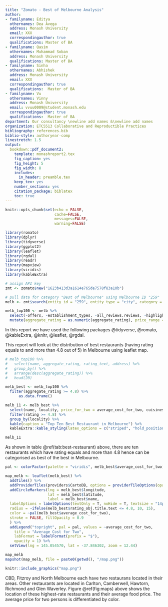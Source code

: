 ```yaml
---
title: "Zomato - Best of Melbourne Analysis"
author:
- familyname: Editya
  othernames: Dea Avega
  address: Monash University
  email: XXX
  correspondingauthor: true
  qualifications: Master of BA 
- familyname: Qasim
  othernames: Muhammad Soban
  address: Monash University
  qualifications: Master of BA
- familyname: Sinha 
  othernames: Abhishek
  address: Monash University
  email: XXX
  correspondingauthor: true
  qualifications:  Master of BA
- familyname: Vu 
  othernames: Vinny
  address: Monash University
  email: vvuu0009@student.monash.edu
  correspondingauthor: true
  qualifications:  Master of BA
department: Our consultancy \newline add names &\newline add names
organization: ETC5513 Collaborative and Reproductible Practices 
bibliography: references.bib
biblio-style: authoryear-comp
linestretch: 1.5
output:
  bookdown::pdf_document2:
    template: monashreport2.tex
    fig_caption: yes
    fig_height: 5
    fig_width: 8
    includes:
      in_header: preamble.tex
    keep_tex: yes
    number_sections: yes
    citation_package: biblatex
    toc: true
---
```


```r
knitr::opts_chunk$set(echo = FALSE, 
                      cache=FALSE, 
                      messages=FALSE, 
                      warning=FALSE)

library(romato)
library(dplyr)
library(tidyverse)
library(ggplot2)
library(leaflet)
library(rgdal)
library(readr)
library(mapview)
library(viridis)
library(kableExtra)

```

```r
# assign API key
zmt <- zomato$new("1623b413d3a1614e765de7578f83a10b") 

# pull data for category "Best of Melbourne" using Melbourne ID "259"
melb <- zmt$search(entity_id = "259", entity_type = "city", category = "Best of Melbourne")

melb_top100 <- melb %>% 
  select(-offers, -establishment_types, -all_reviews.reviews, -highlights) %>% 
  mutate(aggregate_rating = as.numeric(aggregate_rating), price_range = as.numeric(price_range), longitude = as.numeric(longitude), latitude = as.numeric(latitude))

```

\section*{Introduction} 

In this report we have used the following packages @tidyverse, @romato, @kableExtra, @knitr, @leaflet, @rgdal. 

\section*{Map Plot of The Best Restaurants}
This report will look at the distribution of best restaurants (having rating equals to and more than 4.8 out of 5) in Melbourne using leaflet map.

```r


# melb_top100 %>% 
#   select(name, aggregate_rating, rating_text, address) %>% 
#   group_by() %>% 
#   arrange(desc(aggregate_rating)) %>% 
#   head(20)

melb_best <- melb_top100 %>% 
  filter(aggregate_rating >= 4.8) %>% 
      as.data.frame()
```


```r
melb_11 <- melb_best %>% 
  select(name, locality, price_for_two = average_cost_for_two, cuisines, rating = aggregate_rating) %>% 
  filter(rating >= 4.8) %>% 
  group_by(locality) %>% 
  kable(caption = "Top Ten Best Restaurant in Melbourne") %>% 
  kableExtra::kable_styling(latex_options = c("striped", "hold_position"), font_size = 8)

melb_11
```

As shown in table \@ref(tab:best-restaurant) above, there are ten restaurants which have rating equals and more than 4.8 hence can be categorised as best of the best in Melbourne.

```r

pal <- colorFactor(palette = "viridis", melb_best$average_cost_for_two)

map_melb <- leaflet(melb_best) %>%
  addTiles() %>% 
  addProviderTiles(providers$CartoDB, options = providerTileOptions(opacity = 1)) %>% 
  addCircleMarkers(lng = melb_best$longitude, 
                   lat = melb_best$latitude, 
                   label = melb_best$name,
  labelOptions = labelOptions(textOnly = T, noHide = T, textsize = "14px"),
  radius = ~ifelse(melb_best$rating_obj.title.text <= 4.8, 10, 15),
  color = ~pal(melb_best$average_cost_for_two),
  stroke = FALSE, fillOpacity = 0.9
  ) %>% 
  addLegend("topright", pal = pal, values = ~average_cost_for_two,
    title = "Average Cost for Two",
    labFormat = labelFormat(prefix = "$"),
    opacity = 1) %>% 
  setView(lng = 145.054570, lat = -37.846302, zoom = 12.44)

map_melb
mapshot(map_melb, file = paste0(getwd(), "/map.png"))

```

```r
knitr::include_graphics("map.png")
```

CBD, Fitzroy and North Melbourne each have two restaurans located in their areas. Other restaurants are located in Carlton, Camberwell, Hawtorn, Richmond and Glen Waverley.
Figure \@ref(fig:maps) above shows the location of these highest-rate restaurants and their average food price. The average price for two persons is differentiated by color.
